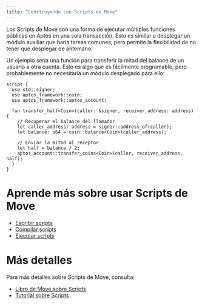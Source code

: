 ```yaml
---
title: "Construyendo con Scripts de Move"
---
```


Los Scripts de Move son una forma de ejecutar múltiples funciones públicas en Aptos en una sola
transacción. Esto es similar a desplegar un módulo auxiliar que haría tareas comunes,
pero permite la flexibilidad de no tener que desplegar de antemano.

Un ejemplo sería una función para transferir la mitad del balance de un usuario a otra
cuenta. Esto es algo que es fácilmente programable, pero probablemente no
necesitaría un módulo desplegado para ello:

```move
script {
  use std::signer;
  use aptos_framework::coin;
  use aptos_framework::aptos_account;

  fun transfer_half<Coin>(caller: &signer, receiver_address: address) {
    // Recuperar el balance del llamador
    let caller_address: address = signer::address_of(caller);
    let balance: u64 = coin::balance<Coin>(caller_address);

    // Enviar la mitad al receptor
    let half = balance / 2;
    aptos_account::transfer_coins<Coin>(caller, receiver_address, half);
  }
}
```

# Aprende más sobre usar Scripts de Move

- [Escribir scripts](/es/build/smart-contracts/scripts/writing-scripts)
- [Compilar scripts](/es/build/smart-contracts/scripts/compiling-scripts)
- [Ejecutar scripts](/es/build/smart-contracts/scripts/running-scripts)

# Más detalles

Para más detalles sobre Scripts de Move, consulta:

- [Libro de Move sobre Scripts](/es/build/smart-contracts/book/modules-and-scripts)
- [Tutorial sobre Scripts](/es/build/smart-contracts/scripts/script-tutorial)
